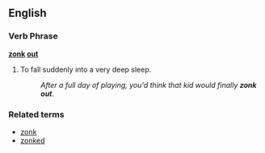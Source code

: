 ==English==
===Verb Phrase===
'''[[zonk]] [[out]]'''

# To fall suddenly into a very deep sleep.
#: ''After a full day of playing, you'd think that kid would finally '''zonk out'''.''

===Related terms===
*[[zonk]]
*[[zonked]]